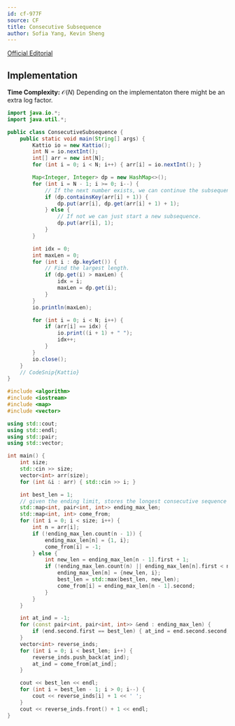 ```yaml
---
id: cf-977F
source: CF
title: Consecutive Subsequence
author: Sofia Yang, Kevin Sheng
---
```


[Official Editorial](https://codeforces.com/blog/entry/59281)

## Implementation

**Time Complexity:** $\mathcal{O}(N)$
Depending on the implementaton there might be an extra log factor.

<LanguageSection>
<JavaSection>

```java
import java.io.*;
import java.util.*;

public class ConsecutiveSubsequence {
	public static void main(String[] args) {
		Kattio io = new Kattio();
		int N = io.nextInt();
		int[] arr = new int[N];
		for (int i = 0; i < N; i++) { arr[i] = io.nextInt(); }

		Map<Integer, Integer> dp = new HashMap<>();
		for (int i = N - 1; i >= 0; i--) {
			// If the next number exists, we can continue the subsequence.
			if (dp.containsKey(arr[i] + 1)) {
				dp.put(arr[i], dp.get(arr[i] + 1) + 1);
			} else {
				// If not we can just start a new subsequence.
				dp.put(arr[i], 1);
			}
		}

		int idx = 0;
		int maxLen = 0;
		for (int i : dp.keySet()) {
			// Find the largest length.
			if (dp.get(i) > maxLen) {
				idx = i;
				maxLen = dp.get(i);
			}
		}
		io.println(maxLen);

		for (int i = 0; i < N; i++) {
			if (arr[i] == idx) {
				io.print((i + 1) + " ");
				idx++;
			}
		}
		io.close();
	}
	// CodeSnip{Kattio}
}
```

</JavaSection>
<CPPSection>

```cpp
#include <algorithm>
#include <iostream>
#include <map>
#include <vector>

using std::cout;
using std::endl;
using std::pair;
using std::vector;

int main() {
	int size;
	std::cin >> size;
	vector<int> arr(size);
	for (int &i : arr) { std::cin >> i; }

	int best_len = 1;
	// given the ending limit, stores the longest consecutive sequence
	std::map<int, pair<int, int>> ending_max_len;
	std::map<int, int> come_from;
	for (int i = 0; i < size; i++) {
		int n = arr[i];
		if (!ending_max_len.count(n - 1)) {
			ending_max_len[n] = {1, i};
			come_from[i] = -1;
		} else {
			int new_len = ending_max_len[n - 1].first + 1;
			if (!ending_max_len.count(n) || ending_max_len[n].first < new_len) {
				ending_max_len[n] = {new_len, i};
				best_len = std::max(best_len, new_len);
				come_from[i] = ending_max_len[n - 1].second;
			}
		}
	}

	int at_ind = -1;
	for (const pair<int, pair<int, int>> &end : ending_max_len) {
		if (end.second.first == best_len) { at_ind = end.second.second; }
	}
	vector<int> reverse_inds;
	for (int i = 0; i < best_len; i++) {
		reverse_inds.push_back(at_ind);
		at_ind = come_from[at_ind];
	}

	cout << best_len << endl;
	for (int i = best_len - 1; i > 0; i--) {
		cout << reverse_inds[i] + 1 << ' ';
	}
	cout << reverse_inds.front() + 1 << endl;
}
```

</CPPSection>
</LanguageSection>
